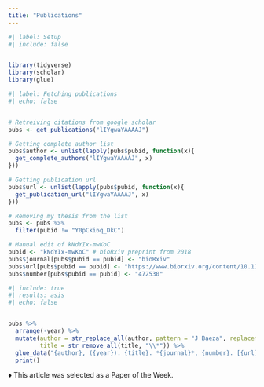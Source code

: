 ```yaml
---
title: "Publications"
---
```


```r
#| label: Setup
#| include: false


library(tidyverse)
library(scholar)
library(glue)

```

```r
#| label: Fetching publications
#| echo: false


# Retreiving citations from google scholar
pubs <- get_publications("lIYgwaYAAAAJ")

# Getting complete author list
pubs$author <- unlist(lapply(pubs$pubid, function(x){
  get_complete_authors("lIYgwaYAAAAJ", x)
}))

# Getting publication url
pubs$url <- unlist(lapply(pubs$pubid, function(x){
  get_publication_url("lIYgwaYAAAAJ", x)
}))

# Removing my thesis from the list
pubs <- pubs %>% 
  filter(pubid != "Y0pCki6q_DkC")

# Manual edit of kNdYIx-mwKoC
pubid <- "kNdYIx-mwKoC" # bioRxiv preprint from 2018
pubs$journal[pubs$pubid == pubid] <- "bioRxiv"
pubs$url[pubs$pubid == pubid] <- "https://www.biorxiv.org/content/10.1101/472530v3"
pubs$number[pubs$pubid == pubid] <- "472530"

```

```r
#| include: true
#| results: asis
#| echo: false


pubs %>%
  arrange(-year) %>% 
  mutate(author = str_replace_all(author, pattern = "J Baeza", replacement = "**J Baeza**"),
         title = str_remove_all(title, "\\*")) %>% 
  glue_data("{author}, ({year}). {title}. *{journal}*, {number}. [{url}]({url}) \n\n") %>%
  print()


```


♦ This article was selected as a Paper of the Week.
